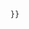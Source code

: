 {{Navbox
  | name = Lymph immune and complement navs
  | title = [[免疫系統]]索引
  | state = off
  | border = child
  | listclass = hlist
  | group1 = 描述
  |  list1 =
* [[Template:淋巴免疫系统|生理]]
** [[Template:淋巴细胞|細胞]]
** [[Template:自體抗原|自體抗原]]
** [[Template:自體抗體|自體抗體]]
** [[Template:Complement System|補體]]
** [[Template:Surface antigens|表面抗原]]
** {{tsl|en|Template:Immunoglobulin superfamily immune receptors||免疫受體}}
  | group2 = 疾病
  |  list2 =
* {{tsl|en|Template:Allergic conditions||過敏}}
* [[Template:淋巴及补体免疫缺陷|缺陷]]
* [[Template:免疫球蛋白增生失调症|失調]]
* [[Template:过敏及自身免疫疾病|過敏和自體免疫疾病]]
* [[Template:恶性淋巴瘤|腫瘤]]

  | group3 = 治療
  |  list3 = 
* [[Template:血液及淋巴系统疾病诊疗手段|程序]]
* 藥物
** [[Template:Antihistamines|抗組織胺藥]]
** [[Template:免疫增强剂|免疫增强剂]]
** [[Template:免疫抑制剂|免疫抑制剂]]
** {{tsl|en|Template:Monoclonals for immune system||單株抗體}}
}}<!--
-->{{Namespace detect
   |main=
   |template={{#ifeq:{{SUBPAGENAME}}|sandbox|
   |[[Category:醫學導航框底模板]] }}
   }}<noinclude>
{{documentation|1=Template:Bone and cartilage navs/doc}}
</noinclude>